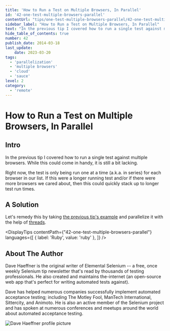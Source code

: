 ```yaml
---
title: 'How to Run a Test on Multiple Browsers, In Parallel'
id: '42-one-test-multiple-browsers-parallel'
contentUrl: "tips/one-test-multiple-browsers-parallel/42-one-test-multiple-browsers-parallel"
sidebar_label: "How to Run a Test on Multiple Browsers, In Parallel"
text: "In the previous tip I covered how to run a single test against multiple browsers. While this could come in handy, it is still a bit lacking."
hide_table_of_contents: true
number: 42
publish_date: 2014-03-18
last_update:
    date: 2023-03-20
tags:
  - 'parallelization'
  - 'multiple browsers'
  - 'cloud'
  - 'sauce'
level: 2
category:
  - 'remote'
---
```


# How to Run a Test on Multiple Browsers, In Parallel

## Intro

In the previous tip I covered how to run a single test against multiple browsers. While this could come in handy,
it is still a bit lacking.

Right now, the test is only being run one at a time (a.k.a. in series) for each browser in our list. If this were
a longer running test and/or if there were more browsers we cared about, then this could quickly stack up to longer
test run times.

## A Solution

Let's remedy this by taking [the previous tip's example](https://elementalselenium.com/docs/one-test-multiple-browsers/41-one-test-multiple-browsers)
and parallelize it with the help of [threads](http://www.tutorialspoint.com/ruby/ruby_multithreading.htm).




<DisplayTips contentPath={"42-one-test-multiple-browsers-parallel"} languages={[
    { label: 'Ruby', value: 'ruby' },
]} />


## About The Author

Dave Haeffner is the original writer of Elemental Selenium -- a free, once weekly Selenium tip newsletter that's read
by thousands of testing professionals. He also created and maintains the-internet (an open-source web app that's
perfect for writing automated tests against).

Dave has helped numerous companies successfully implement automated acceptance testing; including The Motley Fool,
ManTech International, Sittercity, and Animoto. He is also an active member of the Selenium project and has spoken
at numerous conferences and meetups around the world about automated acceptance testing.

![Dave Haeffner profile picture](/img/authors/dave-haeffner.jpeg#author-img 'a title')


